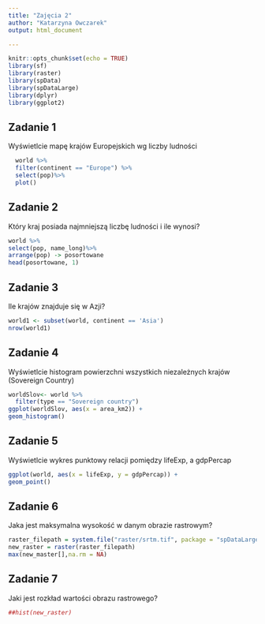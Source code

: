 ```yaml
---
title: "Zajęcia 2"
author: "Katarzyna Owczarek"
output: html_document 

---
```


```r
knitr::opts_chunk$set(echo = TRUE)
library(sf)
library(raster)
library(spData)
library(spDataLarge)
library(dplyr)
library(ggplot2)
```

## Zadanie 1

Wyświetlcie mapę krajów Europejskich  wg liczby ludności

```r
  world %>%
  filter(continent == "Europe") %>%
  select(pop)%>%
  plot()

```

## Zadanie 2

Który kraj posiada najmniejszą liczbę ludności i ile wynosi?
```r
world %>%
select(pop, name_long)%>%
arrange(pop) -> posortowane
head(posortowane, 1)
```

## Zadanie 3

Ile krajów znajduje się w Azji?

```r
world1 <- subset(world, continent == 'Asia')
nrow(world1)

```

## Zadanie 4

Wyświetlcie histogram powierzchni  wszystkich niezależnych krajów (Sovereign Country)

```r
worldSlov<- world %>%
  filter(type == "Sovereign country")
ggplot(worldSlov, aes(x = area_km2)) +
geom_histogram()

```


## Zadanie 5

Wyświetlcie wykres punktowy relacji pomiędzy lifeExp, a gdpPercap

```r
ggplot(world, aes(x = lifeExp, y = gdpPercap)) +
geom_point()

```

## Zadanie 6

Jaka jest maksymalna wysokość w danym obrazie rastrowym?

```r
raster_filepath = system.file("raster/srtm.tif", package = "spDataLarge")
new_raster = raster(raster_filepath)
max(new_master[],na.rm = NA)

```

## Zadanie 7
Jaki jest rozkład wartości obrazu rastrowego?
```r
##hist(new_raster)
```
